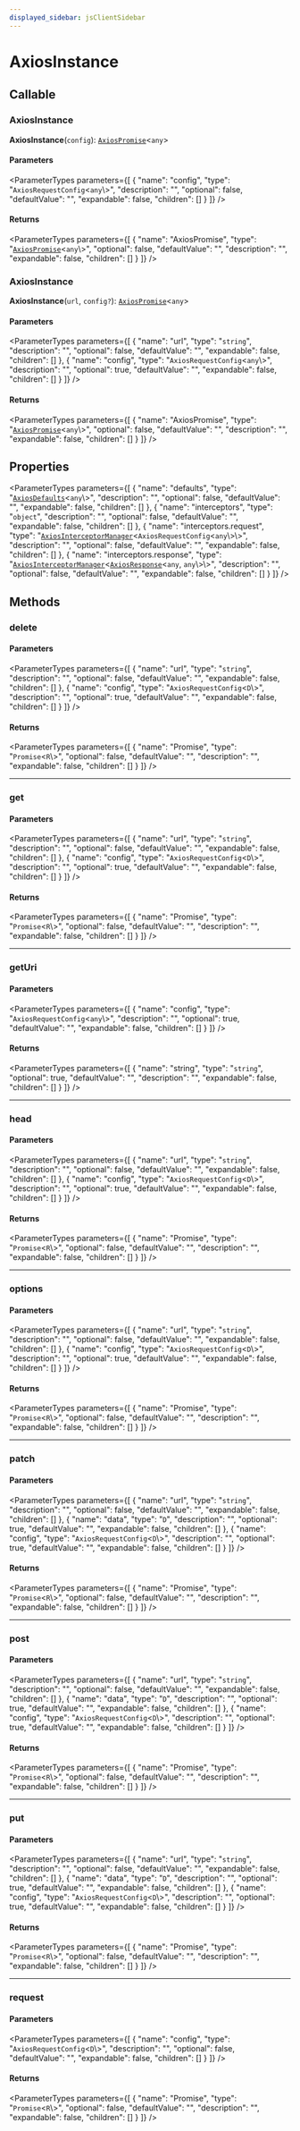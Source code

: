 ```yaml
---
displayed_sidebar: jsClientSidebar
---
```



# AxiosInstance

## Callable

### AxiosInstance

**AxiosInstance**(`config`): [`AxiosPromise`](internal.AxiosPromise.mdx)<`any`\>

#### Parameters

<ParameterTypes parameters={[
  {
    "name": "config",
    "type": "`AxiosRequestConfig`<`any`\\>",
    "description": "",
    "optional": false,
    "defaultValue": "",
    "expandable": false,
    "children": []
  }
]} />

#### Returns

<ParameterTypes parameters={[
  {
    "name": "AxiosPromise",
    "type": "[`AxiosPromise`](internal.AxiosPromise.mdx)<`any`\\>",
    "optional": false,
    "defaultValue": "",
    "description": "",
    "expandable": false,
    "children": []
  }
]} />

### AxiosInstance

**AxiosInstance**(`url`, `config?`): [`AxiosPromise`](internal.AxiosPromise.mdx)<`any`\>

#### Parameters

<ParameterTypes parameters={[
  {
    "name": "url",
    "type": "`string`",
    "description": "",
    "optional": false,
    "defaultValue": "",
    "expandable": false,
    "children": []
  },
  {
    "name": "config",
    "type": "`AxiosRequestConfig`<`any`\\>",
    "description": "",
    "optional": true,
    "defaultValue": "",
    "expandable": false,
    "children": []
  }
]} />

#### Returns

<ParameterTypes parameters={[
  {
    "name": "AxiosPromise",
    "type": "[`AxiosPromise`](internal.AxiosPromise.mdx)<`any`\\>",
    "optional": false,
    "defaultValue": "",
    "description": "",
    "expandable": false,
    "children": []
  }
]} />

## Properties

<ParameterTypes parameters={[
  {
    "name": "defaults",
    "type": "[`AxiosDefaults`](internal.AxiosDefaults.mdx)<`any`\\>",
    "description": "",
    "optional": false,
    "defaultValue": "",
    "expandable": false,
    "children": []
  },
  {
    "name": "interceptors",
    "type": "`object`",
    "description": "",
    "optional": false,
    "defaultValue": "",
    "expandable": false,
    "children": []
  },
  {
    "name": "interceptors.request",
    "type": "[`AxiosInterceptorManager`](internal.AxiosInterceptorManager.mdx)<`AxiosRequestConfig`<`any`\\>\\>",
    "description": "",
    "optional": false,
    "defaultValue": "",
    "expandable": false,
    "children": []
  },
  {
    "name": "interceptors.response",
    "type": "[`AxiosInterceptorManager`](internal.AxiosInterceptorManager.mdx)<[`AxiosResponse`](internal.AxiosResponse.mdx)<`any`, `any`\\>\\>",
    "description": "",
    "optional": false,
    "defaultValue": "",
    "expandable": false,
    "children": []
  }
]} />

## Methods

### delete

#### Parameters

<ParameterTypes parameters={[
  {
    "name": "url",
    "type": "`string`",
    "description": "",
    "optional": false,
    "defaultValue": "",
    "expandable": false,
    "children": []
  },
  {
    "name": "config",
    "type": "`AxiosRequestConfig`<`D`\\>",
    "description": "",
    "optional": true,
    "defaultValue": "",
    "expandable": false,
    "children": []
  }
]} />

#### Returns

<ParameterTypes parameters={[
  {
    "name": "Promise",
    "type": "`Promise`<`R`\\>",
    "optional": false,
    "defaultValue": "",
    "description": "",
    "expandable": false,
    "children": []
  }
]} />

___

### get

#### Parameters

<ParameterTypes parameters={[
  {
    "name": "url",
    "type": "`string`",
    "description": "",
    "optional": false,
    "defaultValue": "",
    "expandable": false,
    "children": []
  },
  {
    "name": "config",
    "type": "`AxiosRequestConfig`<`D`\\>",
    "description": "",
    "optional": true,
    "defaultValue": "",
    "expandable": false,
    "children": []
  }
]} />

#### Returns

<ParameterTypes parameters={[
  {
    "name": "Promise",
    "type": "`Promise`<`R`\\>",
    "optional": false,
    "defaultValue": "",
    "description": "",
    "expandable": false,
    "children": []
  }
]} />

___

### getUri

#### Parameters

<ParameterTypes parameters={[
  {
    "name": "config",
    "type": "`AxiosRequestConfig`<`any`\\>",
    "description": "",
    "optional": true,
    "defaultValue": "",
    "expandable": false,
    "children": []
  }
]} />

#### Returns

<ParameterTypes parameters={[
  {
    "name": "string",
    "type": "`string`",
    "optional": true,
    "defaultValue": "",
    "description": "",
    "expandable": false,
    "children": []
  }
]} />

___

### head

#### Parameters

<ParameterTypes parameters={[
  {
    "name": "url",
    "type": "`string`",
    "description": "",
    "optional": false,
    "defaultValue": "",
    "expandable": false,
    "children": []
  },
  {
    "name": "config",
    "type": "`AxiosRequestConfig`<`D`\\>",
    "description": "",
    "optional": true,
    "defaultValue": "",
    "expandable": false,
    "children": []
  }
]} />

#### Returns

<ParameterTypes parameters={[
  {
    "name": "Promise",
    "type": "`Promise`<`R`\\>",
    "optional": false,
    "defaultValue": "",
    "description": "",
    "expandable": false,
    "children": []
  }
]} />

___

### options

#### Parameters

<ParameterTypes parameters={[
  {
    "name": "url",
    "type": "`string`",
    "description": "",
    "optional": false,
    "defaultValue": "",
    "expandable": false,
    "children": []
  },
  {
    "name": "config",
    "type": "`AxiosRequestConfig`<`D`\\>",
    "description": "",
    "optional": true,
    "defaultValue": "",
    "expandable": false,
    "children": []
  }
]} />

#### Returns

<ParameterTypes parameters={[
  {
    "name": "Promise",
    "type": "`Promise`<`R`\\>",
    "optional": false,
    "defaultValue": "",
    "description": "",
    "expandable": false,
    "children": []
  }
]} />

___

### patch

#### Parameters

<ParameterTypes parameters={[
  {
    "name": "url",
    "type": "`string`",
    "description": "",
    "optional": false,
    "defaultValue": "",
    "expandable": false,
    "children": []
  },
  {
    "name": "data",
    "type": "`D`",
    "description": "",
    "optional": true,
    "defaultValue": "",
    "expandable": false,
    "children": []
  },
  {
    "name": "config",
    "type": "`AxiosRequestConfig`<`D`\\>",
    "description": "",
    "optional": true,
    "defaultValue": "",
    "expandable": false,
    "children": []
  }
]} />

#### Returns

<ParameterTypes parameters={[
  {
    "name": "Promise",
    "type": "`Promise`<`R`\\>",
    "optional": false,
    "defaultValue": "",
    "description": "",
    "expandable": false,
    "children": []
  }
]} />

___

### post

#### Parameters

<ParameterTypes parameters={[
  {
    "name": "url",
    "type": "`string`",
    "description": "",
    "optional": false,
    "defaultValue": "",
    "expandable": false,
    "children": []
  },
  {
    "name": "data",
    "type": "`D`",
    "description": "",
    "optional": true,
    "defaultValue": "",
    "expandable": false,
    "children": []
  },
  {
    "name": "config",
    "type": "`AxiosRequestConfig`<`D`\\>",
    "description": "",
    "optional": true,
    "defaultValue": "",
    "expandable": false,
    "children": []
  }
]} />

#### Returns

<ParameterTypes parameters={[
  {
    "name": "Promise",
    "type": "`Promise`<`R`\\>",
    "optional": false,
    "defaultValue": "",
    "description": "",
    "expandable": false,
    "children": []
  }
]} />

___

### put

#### Parameters

<ParameterTypes parameters={[
  {
    "name": "url",
    "type": "`string`",
    "description": "",
    "optional": false,
    "defaultValue": "",
    "expandable": false,
    "children": []
  },
  {
    "name": "data",
    "type": "`D`",
    "description": "",
    "optional": true,
    "defaultValue": "",
    "expandable": false,
    "children": []
  },
  {
    "name": "config",
    "type": "`AxiosRequestConfig`<`D`\\>",
    "description": "",
    "optional": true,
    "defaultValue": "",
    "expandable": false,
    "children": []
  }
]} />

#### Returns

<ParameterTypes parameters={[
  {
    "name": "Promise",
    "type": "`Promise`<`R`\\>",
    "optional": false,
    "defaultValue": "",
    "description": "",
    "expandable": false,
    "children": []
  }
]} />

___

### request

#### Parameters

<ParameterTypes parameters={[
  {
    "name": "config",
    "type": "`AxiosRequestConfig`<`D`\\>",
    "description": "",
    "optional": false,
    "defaultValue": "",
    "expandable": false,
    "children": []
  }
]} />

#### Returns

<ParameterTypes parameters={[
  {
    "name": "Promise",
    "type": "`Promise`<`R`\\>",
    "optional": false,
    "defaultValue": "",
    "description": "",
    "expandable": false,
    "children": []
  }
]} />
